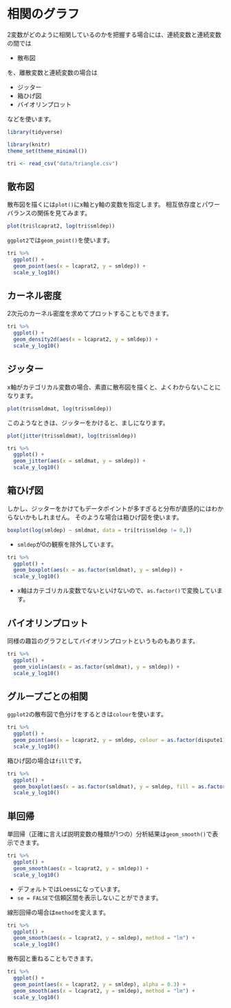 # 相関のグラフ {#visual-cor}

2変数がどのように相関しているのかを把握する場合には、連続変数と連続変数の間では

- 散布図

を、離散変数と連続変数の場合は

- ジッター
- 箱ひげ図
- バイオリンプロット

などを使います。

```r
library(tidyverse)
```

```r
library(knitr)
theme_set(theme_minimal())
```

```r
tri <- read_csv("data/triangle.csv")
```

## 散布図

散布図を描くには`plot()`にx軸とy軸の変数を指定します。
相互依存度とパワーバランスの関係を見てみます。

```r
plot(tri$lcaprat2, log(tri$smldep))
```

`ggplot2`では`geom_point()`を使います。

```r
tri %>% 
  ggplot() + 
  geom_point(aes(x = lcaprat2, y = smldep)) + 
  scale_y_log10()
```

## カーネル密度

2次元のカーネル密度を求めてプロットすることもできます。

```r
tri %>% 
  ggplot() + 
  geom_density2d(aes(x = lcaprat2, y = smldep)) + 
  scale_y_log10()
```

## ジッター

x軸がカテゴリカル変数の場合、素直に散布図を描くと、よくわからないことになります。

```r
plot(tri$smldmat, log(tri$smldep))
```

このようなときは、ジッターをかけると、ましになります。

```r
plot(jitter(tri$smldmat), log(tri$smldep))
```

```r
tri %>% 
  ggplot() + 
  geom_jitter(aes(x = smldmat, y = smldep)) + 
  scale_y_log10()
```

## 箱ひげ図

しかし、ジッターをかけてもデータポイントが多すぎると分布が直感的にはわからないかもしれません。
そのような場合は箱ひげ図を使います。

```r
boxplot(log(smldep) ~ smldmat, data = tri[tri$smldep != 0,])
```

- `smldep`が0の観察を除外しています。

```r
tri %>% 
  ggplot() + 
  geom_boxplot(aes(x = as.factor(smldmat), y = smldep)) + 
  scale_y_log10()
```

- x軸はカテゴリカル変数でないといけないので、`as.factor()`で変換しています。

## バイオリンプロット

同様の趣旨のグラフとしてバイオリンプロットというものもあります。

```r
tri %>% 
  ggplot() + 
  geom_violin(aes(x = as.factor(smldmat), y = smldep)) + 
  scale_y_log10()
```

## グループごとの相関

`ggplot2`の散布図で色分けをするときは`colour`を使います。

```r
tri %>% 
  ggplot() + 
  geom_point(aes(x = lcaprat2, y = smldep, colour = as.factor(dispute1)), alpha = 0.3) + 
  scale_y_log10()
```

箱ひげ図の場合は`fill`です。

```r
tri %>% 
  ggplot() + 
  geom_boxplot(aes(x = as.factor(smldmat), y = smldep, fill = as.factor(dispute1))) + 
  scale_y_log10()
```

## 単回帰

単回帰（正確に言えば説明変数の種類が1つの）分析結果は`geom_smooth()`で表示できます。

```r
tri %>% 
  ggplot() + 
  geom_smooth(aes(x = lcaprat2, y = smldep)) + 
  scale_y_log10()
```

- デフォルトではLoessになっています。
- `se = FALSE`で信頼区間を表示しないことができます。

線形回帰の場合は`method`を変えます。

```r
tri %>% 
  ggplot() + 
  geom_smooth(aes(x = lcaprat2, y = smldep), method = "lm") + 
  scale_y_log10()
```

散布図と重ねることもできます。

```r
tri %>% 
  ggplot() + 
  geom_point(aes(x = lcaprat2, y = smldep), alpha = 0.3) + 
  geom_smooth(aes(x = lcaprat2, y = smldep), method = "lm") + 
  scale_y_log10()
```